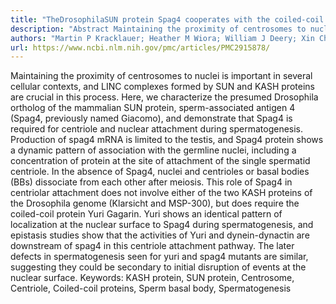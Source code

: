 ```yaml
---
title: "TheDrosophilaSUN protein Spag4 cooperates with the coiled-coil protein Yuri Gagarin to maintain association of the basal body and spermatid nucleus"
description: "Abstract Maintaining the proximity of centrosomes to nuclei is important in several cellular contexts, and LINC complexes formed by SUN and KASH proteins are crucial in this process. Here, we characte..."
authors: "Martin P Kracklauer; Heather M Wiora; William J Deery; Xin Chen; Benjamin Bolival Jr; Dwight Romanowicz; Rebecca A Simonette; Margaret T Fuller; Janice A Fischer; Kathleen M Beckingham"
url: https://www.ncbi.nlm.nih.gov/pmc/articles/PMC2915878/
---
```


Maintaining the proximity of centrosomes to nuclei is important in several cellular contexts, and LINC complexes formed by SUN and KASH proteins are crucial in this process. Here, we characterize the presumed Drosophila ortholog of the mammalian SUN protein, sperm-associated antigen 4 (Spag4, previously named Giacomo), and demonstrate that Spag4 is required for centriole and nuclear attachment during spermatogenesis. Production of spag4 mRNA is limited to the testis, and Spag4 protein shows a dynamic pattern of association with the germline nuclei, including a concentration of protein at the site of attachment of the single spermatid centriole. In the absence of Spag4, nuclei and centrioles or basal bodies (BBs) dissociate from each other after meiosis. This role of Spag4 in centriolar attachment does not involve either of the two KASH proteins of the Drosophila genome (Klarsicht and MSP-300), but does require the coiled-coil protein Yuri Gagarin. Yuri shows an identical pattern of localization at the nuclear surface to Spag4 during spermatogenesis, and epistasis studies show that the activities of Yuri and dynein-dynactin are downstream of spag4 in this centriole attachment pathway. The later defects in spermatogenesis seen for yuri and spag4 mutants are similar, suggesting they could be secondary to initial disruption of events at the nuclear surface. Keywords: KASH protein, SUN protein, Centrosome, Centriole, Coiled-coil proteins, Sperm basal body, Spermatogenesis
